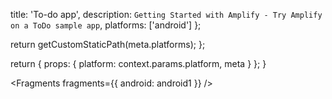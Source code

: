 
  title: 'To-do app',
  description: `Getting Started with Amplify - Try Amplify on a ToDo sample app`,
  platforms: ['android']
};

  return getCustomStaticPath(meta.platforms);
};

  return {
    props: {
      platform: context.params.platform,
      meta
    }
  };
}


<Fragments fragments={{ android: android1 }} />
